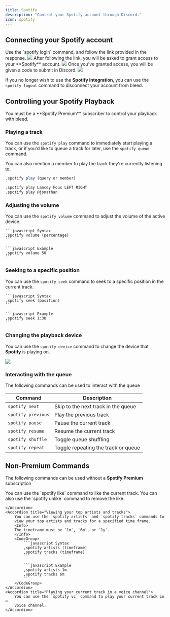 ```yaml
---
title: Spotify
description: "Control your Spotify account through Discord."
icon: spotify
---
```


## Connecting your Spotify account

<Steps>
  <Step title="Start the Process">
    Use the `spotify login` command, and follow the link provided in the
    response.
    <Frame>
      <img src="/images/integrations/spotify/authentication.png" />
    </Frame>
  </Step>
  <Step title="Grant Access">
    After following the link, you will be asked to grant access to your
    **Spotify** account.
    <Frame>
      <img src="/images/integrations/spotify/authorization.png" />
    </Frame>
  </Step>
  <Step title="Submit Code">
    Once you've granted access, you will be given a code to submit in Discord.
    <Frame>
      <img src="/images/integrations/spotify/input.png" />
    </Frame>
  </Step>
</Steps>

If you no longer wish to use the **Spotify integration**, you can use the `spotify logout` command to disconnect your account from bleed.

## Controlling your Spotify Playback

<Warning>
  You must be a **Spotify Premium** subscriber to control your playback with
  bleed.
</Warning>

### Playing a track

You can use the `spotify play` command to immediately start playing a track, or
if you'd like to queue a track for later, use the `spotify queue` command.

<Info>
  You can also mention a member to play the track they're currently listening
  to.
</Info>

<CodeGroup>

```javascript Syntax
,spotify play (query or member)
```

```javascript Example
,spotify play Lancey Foux LEFT RIGHT
,spotify play @jonathan
```

</CodeGroup>

### Adjusting the volume

You can use the `spotify volume` command to adjust the volume of the active
device.

<CodeGroup>
    
    ```javascript Syntax
    ,spotify volume (percentage)
    ```
    
    ```javascript Example
    ,spotify volume 50
    ```

</CodeGroup>

### Seeking to a specific position

You can use the `spotify seek` command to seek to a specific position in the
current track.

<CodeGroup>
    
    ```javascript Syntax
    ,spotify seek (position)
    ```
    
    ```javascript Example
    ,spotify seek 1:30
    ```

</CodeGroup>

### Changing the playback device

You can use the `spotify device` command to change the device that **Spotify** is
playing on.

<Frame>
  <img src="/images/integrations/spotify/device.png" />
</Frame>

### Interacting with the queue

The following commands can be used to interact with the queue

| Command            | Description                         |
| ------------------ | ----------------------------------- |
| `spotify next`     | Skip to the next track in the queue |
| `spotify previous` | Play the previous track             |
| `spotify pause`    | Pause the current track             |
| `spotify resume`   | Resume the current track            |
| `spotify shuffle`  | Toggle queue shuffling              |
| `spotify repeat`   | Toggle repeating the track or queue |

## Non-Premium Commands

The following commands can be used without a **Spotify Premium** subscription

<AccordionGroup>
    <Accordion title="Liking the current track">
        You can use the `spotify like` command to like the current track.
        <Tip>
            You can also use the `spotify unlike` command to remove the like.
        </Tip>

    </Accordion>
    <Accordion title="Viewing your top artists and tracks">
        You can use the `spotify artists` and `spotify tracks` commands to
        view your top artists and tracks for a specified time frame.
        <Info>
        The timeframe must be `1m`, `6m`, or `1y`.
        </Info>
        <CodeGroup>
            ```javascript Syntax
            ,spotify artists (timeframe)
            ,spotify tracks (timeframe)
            ```

            ```javascript Example
            ,spotify artists 1m
            ,spotify tracks 6m
            ```
        </CodeGroup>
    </Accordion>
    <Accordion title="Playing your current track in a voice channel">
        You can use the `spotify vc` command to play your current track in a
        voice channel.
    </Accordion>

</AccordionGroup>
